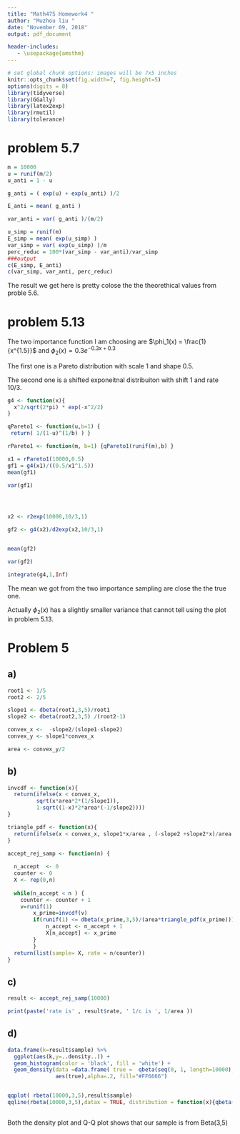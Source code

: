```yaml
---
title: "Math475 Homework4 "
author: "Muzhou liu "
date: "November 09, 2018"
output: pdf_document

header-includes:
   - \usepackage{amsthm}
---
```



```r
# set global chunk options: images will be 7x5 inches
knitr::opts_chunk$set(fig.width=7, fig.height=5)
options(digits = 8)
library(tidyverse)
library(GGally)
library(latex2exp)
library(rmutil)
library(tolerance)
```

# problem 5.7

```r
m = 10000
u = runif(m/2)
u_anti = 1 - u

g_anti = ( exp(u) + exp(u_anti) )/2

E_anti = mean( g_anti )

var_anti = var( g_anti )/(m/2)

u_simp = runif(m)
E_simp = mean( exp(u_simp) )
var_simp = var( exp(u_simp) )/m
perc_reduc = 100*(var_simp - var_anti)/var_simp
###output
c(E_simp, E_anti)
c(var_simp, var_anti, perc_reduc)


```

The result we get here is pretty colose the the theorethical values from proble 5.6. 

# problem 5.13

The two importance function I am choosing are $\phi_1(x) = \frac{1}{x^{1.5}}$ and $\phi_2(x) = 0.3e^{-0.3x+0.3}$ 

The first one is a Pareto distribution with scale 1 and shape 0.5.  

The second one is a shifted exponeitnal distribuiton with shift 1 and rate 10/3.

```r

g4 <- function(x){
  x^2/sqrt(2*pi) * exp(-x^2/2)
}

qPareto1 <- function(u,b=1) {
 return( 1/(1-u)^(1/b) ) }

rPareto1 <- function(m, b=1) {qPareto1(runif(m),b) }

x1 = rPareto1(10000,0.5)
gf1 = g4(x1)/((0.5/x1^1.5))
mean(gf1) 

var(gf1)




x2 <- r2exp(10000,10/3,1)

gf2 <- g4(x2)/d2exp(x2,10/3,1)


mean(gf2)

var(gf2)

integrate(g4,1,Inf)
```
The mean we got from the two importance sampling are close the the true one. 

Actually $\phi_2(x)$ has a slightly smaller variance that cannot tell using the plot in problem 5.13. 


# Problem 5


## a)
```r

root1 <- 1/5
root2 <- 2/5 

slope1 <- dbeta(root1,3,5)/root1
slope2 <- dbeta(root2,3,5) /(root2-1)

convex_x <-  -slope2/(slope1-slope2)
convex_y <- slope1*convex_x

area <- convex_y/2

```


## b)

```r
invcdf <- function(x){
  return(ifelse(x < convex_x, 
         sqrt(x*area*2*(1/slope1)),
         1-sqrt((1-x)*2*area*(-1/slope2))))
}

triangle_pdf <- function(x){
  return(ifelse(x < convex_x, slope1*x/area , (-slope2 +slope2*x)/area ))
} 

accept_rej_samp <- function(n) {
  
  n_accept  <- 0 
  counter <- 0 
  X <- rep(0,n)
  
  while(n_accept < n ) {
    counter <- counter + 1
    v=runif(1)
		x_prime=invcdf(v)
    	if(runif(1) <= dbeta(x_prime,3,5)/(area*triangle_pdf(x_prime))) {
      		n_accept <- n_accept + 1
      		X[n_accept] <- x_prime
    	}
		}
  return(list(sample= X, rate = n/counter))
}


```

## c)
```r
result <- accept_rej_samp(10000)

print(paste('rate is' , result$rate, ' 1/c is ', 1/area ))

```

## d)
```r
data.frame(k=result$sample) %>% 
  ggplot(aes(k,y=..density..)) + 
  geom_histogram(color = 'black', fill = 'white') + 
  geom_density(data =data.frame( true =  qbeta(seq(0, 1, length=10000),3,5)), 
               aes(true),alpha=.2, fill="#FF6666")


qqplot( rbeta(10000,3,5),result$sample)
qqline(rbeta(10000,3,5),datax = TRUE, distribution = function(x){qbeta(x,3,5)}, col= 'red')
  
```

Both the density plot and Q-Q plot shows that our sample is from Beta(3,5)
